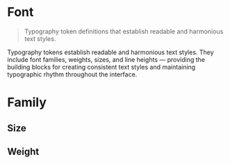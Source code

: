 
<Meta title="Foundations/Tokens/Font" />

# Font

> Typography token definitions that establish readable and harmonious text styles.

Typography tokens establish readable and harmonious text styles. They include font families,
weights, sizes, and line heights — providing the building blocks for creating consistent text
styles and maintaining typographic rhythm throughout the interface.

# Family

<Tokens collection="font-family" />

## Size

<Tokens collection="font-size" />

## Weight

<Tokens collection="font-weight" />
